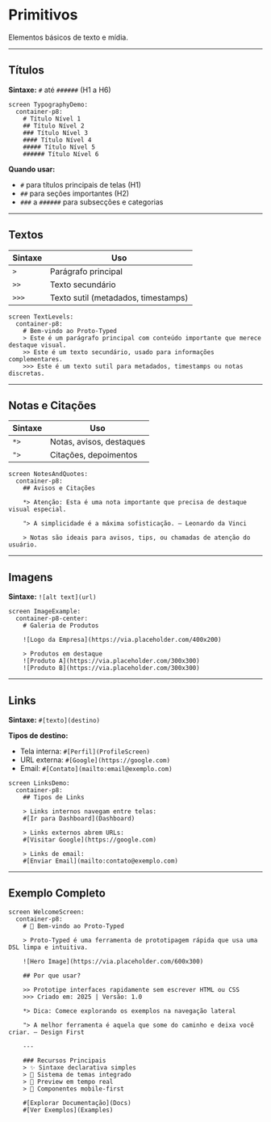 # Primitivos


Elementos básicos de texto e mídia.

---

## Títulos

**Sintaxe:** `#` até `######` (H1 a H6)

<DslExample title="Títulos" description="6 níveis de hierarquia">

```dsl
screen TypographyDemo:
  container-p8:
    # Título Nível 1
    ## Título Nível 2
    ### Título Nível 3
    #### Título Nível 4
    ##### Título Nível 5
    ###### Título Nível 6
```

</DslExample>

**Quando usar:**
- `#` para títulos principais de telas (H1)
- `##` para seções importantes (H2)
- `###` a `######` para subsecções e categorias

---

## Textos

| Sintaxe | Uso |
|---------|-----|
| `>` | Parágrafo principal |
| `>>` | Texto secundário |
| `>>>` | Texto sutil (metadados, timestamps) |

<DslExample title="Textos" description="3 níveis de hierarquia">

```dsl
screen TextLevels:
  container-p8:
    # Bem-vindo ao Proto-Typed
    > Este é um parágrafo principal com conteúdo importante que merece destaque visual.
    >> Este é um texto secundário, usado para informações complementares.
    >>> Este é um texto sutil para metadados, timestamps ou notas discretas.
```

</DslExample>

---

## Notas e Citações

| Sintaxe | Uso |
|---------|-----|
| `*>` | Notas, avisos, destaques |
| `">` | Citações, depoimentos |

<DslExample title="Notas e Citações" description="Destaques especiais">

```dsl
screen NotesAndQuotes:
  container-p8:
    ## Avisos e Citações
    
    *> Atenção: Esta é uma nota importante que precisa de destaque visual especial.
    
    "> A simplicidade é a máxima sofisticação. — Leonardo da Vinci
    
    > Notas são ideais para avisos, tips, ou chamadas de atenção do usuário.
```

</DslExample>

---

## Imagens

**Sintaxe:** `![alt text](url)`

<DslExample title="Imagens" description="Adicionar elementos visuais">

```dsl
screen ImageExample:
  container-p8-center:
    # Galeria de Produtos
    
    ![Logo da Empresa](https://via.placeholder.com/400x200)
    
    > Produtos em destaque
    ![Produto A](https://via.placeholder.com/300x300)
    ![Produto B](https://via.placeholder.com/300x300)
```

</DslExample>

---

## Links

**Sintaxe:** `#[texto](destino)`

**Tipos de destino:**
- Tela interna: `#[Perfil](ProfileScreen)`
- URL externa: `#[Google](https://google.com)`
- Email: `#[Contato](mailto:email@exemplo.com)`

<DslExample title="Links" description="Navegação e URLs externas">

```dsl
screen LinksDemo:
  container-p8:
    ## Tipos de Links
    
    > Links internos navegam entre telas:
    #[Ir para Dashboard](Dashboard)
    
    > Links externos abrem URLs:
    #[Visitar Google](https://google.com)
    
    > Links de email:
    #[Enviar Email](mailto:contato@exemplo.com)
```

</DslExample>

---

## Exemplo Completo

<DslExample title="Combinando Primitivos" description="Tela com todos os elementos">

```dsl
screen WelcomeScreen:
  container-p8:
    # 🎉 Bem-vindo ao Proto-Typed
    
    > Proto-Typed é uma ferramenta de prototipagem rápida que usa uma DSL limpa e intuitiva.
    
    ![Hero Image](https://via.placeholder.com/600x300)
    
    ## Por que usar?
    
    >> Prototipe interfaces rapidamente sem escrever HTML ou CSS
    >>> Criado em: 2025 | Versão: 1.0
    
    *> Dica: Comece explorando os exemplos na navegação lateral
    
    "> A melhor ferramenta é aquela que some do caminho e deixa você criar. — Design First
    
    ---
    
    ### Recursos Principais
    > ✨ Sintaxe declarativa simples
    > 🎨 Sistema de temas integrado
    > 🔄 Preview em tempo real
    > 📱 Componentes mobile-first
    
    #[Explorar Documentação](Docs)
    #[Ver Exemplos](Examples)
```

</DslExample>
